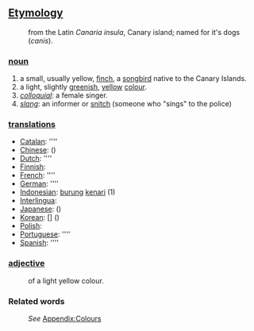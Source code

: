 ==[[Etymology]]==
:from the Latin ''Canaria insula'', Canary island; named for it's dogs (''canis'').

===[[noun]]===
#a small, usually yellow, [[finch]], a [[songbird]] native to the Canary Islands. 
#a light, slightly [[green]]ish, [[yellow]] [[colour]].
#''[[colloquial]]'': a female singer.
#''[[slang]]'': an informer or [[snitch]] (someone who "sings" to the police)

=== [[translation]]s ===

*[[Catalan]]: [[]] ''''
*[[Chinese]]: [[]] ()
*[[Dutch]]: [[]] ''''
*[[Finnish]]: [[]]
*[[French]]: [[]] ''''
*[[German]]: [[]] ''''
*[[Indonesian]]: [[burung]] [[kenari]] (1)
*[[Interlingua]]: [[]]
*[[Japanese]]: [[]] ()
*[[Korean]]: [[]] [] ()
*[[Polish]]: [[]]
*[[Portuguese]]: [[]] ''''
*[[Spanish]]: [[]] ''''

===[[adjective]]===
:of a light yellow colour.

===Related words===
:''See'' [[Wiktionary_Appendix:Colours|Appendix:Colours]]